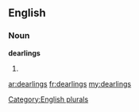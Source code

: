 ==English==

===Noun===
'''dearlings'''

# {{plural of|[[dearling]]}}

[[Category:English plurals]]

[[ar:dearlings]]
[[fr:dearlings]]
[[my:dearlings]]
